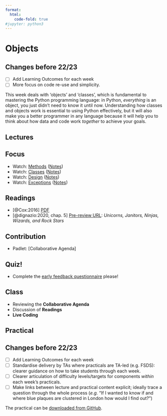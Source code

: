```yaml
---
format:
  html:
    code-fold: true
#jupyter: python3
---
```

# Objects

:::{.callout-warning}
## Changes before 22/23

- [ ] Add Learning Outcomes for each week
- [ ] More focus on code re-use and simplicity.
:::

This week deals with 'objects' and 'classes', which is fundamental to mastering the Python programming language: in Python, *everything* is an object, you just didn't need to know it until now. Understanding how classes and objects work is essential to using Python effectively, but it will also make you a better programmer in any language because it will help you to think about how data and code work _together_ to achieve your goals. 


## Lectures

:::{.callout-tip}
## Focus
:::

- Watch: [Methods](https://web.microsoftstream.com/video/d953bec3-667d-4330-88ca-07deb9c68c9a) ([Notes](lectures/4.1-Methods.md))
- Watch: [Classes](https://web.microsoftstream.com/video/8727d485-199e-4f49-ab87-0848366a55ea) ([Notes](lectures/4.2-Classes.md))
- Watch: [Design](https://web.microsoftstream.com/video/caade180-3e55-463c-a5b9-4572dd2cd2f3) ([Notes](lectures/4.3-Design.md))
- Watch: [Exceptions](https://web.microsoftstream.com/video/ab802229-9eb2-46c3-8fa6-a6dec56a6828) ([Notes](lectures/4.4-Errors.md))

## Readings

- [@Cox:2016] [PDF](http://insideairbnb.com/reports/how-airbnbs-data-hid-the-facts-in-new-york-city.pdf)
- [@dignazio:2020, chap. 5] [Pre-review URL](https://bookbook.pubpub.org/pub/fcshwhq6): *Unicorns, Janitors, Ninjas, Wizards, and Rock Stars*

## Contribution

- Padlet: [Collaborative Agenda]

## Quiz!

- Complete the [early feedback questionnaire](https://moodle.ucl.ac.uk/mod/questionnaire/
view.php?id=2429914) please!

## Class

- Reviewing the **Collaborative Agenda**
- Discussion of **Readings**
- **Live Coding**

## Practical

:::{.callout-warning}
## Changes before 22/23
- [ ] Add Learning Outcomes for each week
- [ ] Standardise delivery by TAs where practicals are TA-led (e.g. FSDS): clearer guidance on how to take students through each week.
- [ ] Clearer articulation of difficulty levels/targets for components *within* each week’s practicals.
- [ ] Make links between lecture and practical content explicit; ideally trace a question through the whole process (*e.g.* “If I wanted to know if and where blue plaques are clustered in London how would I find out?”)
:::

The practical can be [downloaded from GitHub](https://github.com/jreades/i2p/blob/master/practicals/Practical-04-Objects.ipynb).
